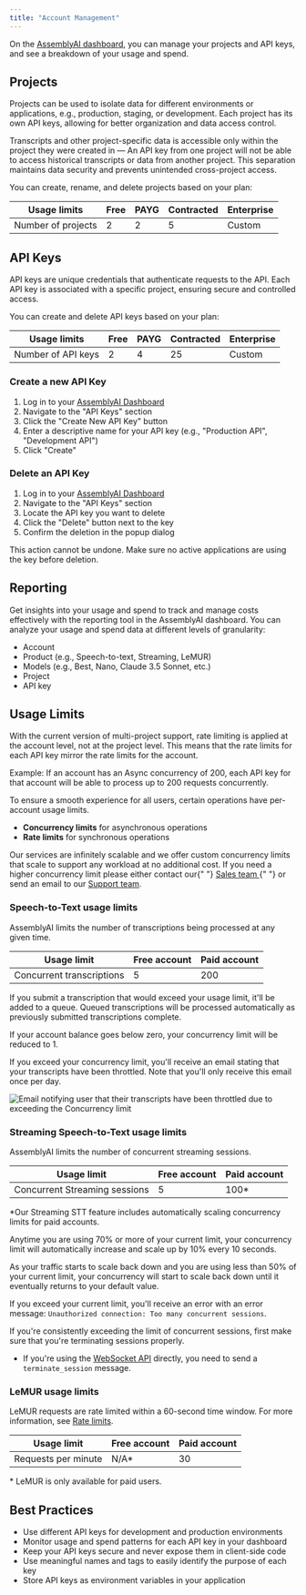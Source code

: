 ```yaml
---
title: "Account Management"
---
```


On the [AssemblyAI dashboard](https://www.assemblyai.com/app), you can manage your projects and API keys, and see a breakdown of your usage and spend.

## Projects

Projects can be used to isolate data for different environments or applications, e.g., production, staging, or development. Each project has its own API keys, allowing for better organization and data access control.

Transcripts and other project-specific data is accessible only within the project they were created in — An API key from one project will not be able to access historical transcripts or data from another project. This separation maintains data security and prevents unintended cross-project access.

You can create, rename, and delete projects based on your plan:

| Usage limits       | Free | PAYG | Contracted | Enterprise |
| ------------------ | ---- | ---- | ---------- | ---------- |
| Number of projects | 2    | 2    | 5          | Custom     |

## API Keys

API keys are unique credentials that authenticate requests to the API. Each API key is associated with a specific project, ensuring secure and controlled access.

You can create and delete API keys based on your plan:

| Usage limits       | Free | PAYG | Contracted | Enterprise |
| ------------------ | ---- | ---- | ---------- | ---------- |
| Number of API keys | 2    | 4    | 25         | Custom     |

### Create a new API Key

1. Log in to your [AssemblyAI Dashboard](https://www.assemblyai.com/dashboard)
2. Navigate to the "API Keys" section
3. Click the "Create New API Key" button
4. Enter a descriptive name for your API key (e.g., "Production API", "Development API")
5. Click "Create"

### Delete an API Key

1. Log in to your [AssemblyAI Dashboard](https://www.assemblyai.com/dashboard)
2. Navigate to the "API Keys" section
3. Locate the API key you want to delete
4. Click the "Delete" button next to the key
5. Confirm the deletion in the popup dialog

<Error>
  This action cannot be undone. Make sure no active applications are using the
  key before deletion.
</Error>

## Reporting

Get insights into your usage and spend to track and manage costs effectively with the reporting tool in the AssemblyAI dashboard. You can analyze your usage and spend data at different levels of granularity:

- Account
- Product (e.g., Speech-to-text, Streaming, LeMUR)
- Models (e.g., Best, Nano, Claude 3.5 Sonnet, etc.)
- Project
- API key

## Usage Limits

<Note>

With the current version of multi-project support, rate limiting is applied at the account level, not at the project level. This means that the rate limits for each API key mirror the rate limits for the account.

Example: If an account has an Async concurrency of 200, each API key for that account will be able to process up to 200 requests concurrently.

</Note>

To ensure a smooth experience for all users, certain operations have per-account usage limits.

- **Concurrency limits** for asynchronous operations
- **Rate limits** for synchronous operations

<Note title="Need a higher concurrency?">

Our services are infinitely scalable and we offer custom concurrency limits that scale to support any workload at no additional cost. If you need a higher concurrency limit please either contact our{" "} <a href="https://www.assemblyai.com/contact" target="_blank"> Sales team </a>{" "} or send an email to our [Support team](https://www.assemblyai.com/contact/support).

</Note>

### Speech-to-Text usage limits

AssemblyAI limits the number of transcriptions being processed at any given time.

| Usage limit               | Free account | Paid account |
| ------------------------- | ------------ | ------------ |
| Concurrent transcriptions | 5            | 200          |

If you submit a transcription that would exceed your usage limit, it'll be added to a queue. Queued transcriptions will be processed automatically as previously submitted transcriptions complete.

If your account balance goes below zero, your concurrency limit will be reduced to 1.

If you exceed your concurrency limit, you'll receive an email stating that your transcripts have been throttled. Note that you'll only receive this email once per day.

![Email notifying user that their transcripts have been throttled due to exceeding the Concurrency limit](../05-guides/limit.png)

### Streaming Speech-to-Text usage limits

AssemblyAI limits the number of concurrent streaming sessions.

| Usage limit                   | Free account | Paid account |
| ----------------------------- | ------------ | ------------ |
| Concurrent Streaming sessions | 5            | 100*          |

<Tip>
*Our Streaming STT feature includes automatically scaling concurrency limits for paid accounts.

Anytime you are using 70% or more of your current limit, your concurrency limit will automatically increase and scale up by 10% every 10 seconds.

As your traffic starts to scale back down and you are using less than 50% of your current limit, your concurrency will start to scale back down until it eventually returns to your default value.
</Tip>

If you exceed your current limit, you'll receive an error with an error message: `Unauthorized connection: Too many concurrent sessions`.

<Note title="Properly terminating sessions">

If you're consistently exceeding the limit of concurrent sessions, first make sure that you're terminating sessions properly.

- If you're using the [WebSocket API](https://www.assemblyai.com/docs/api-reference/streaming-api/streaming-api) directly, you need to send a `terminate_session` message.

</Note>

### LeMUR usage limits

LeMUR requests are rate limited within a 60-second time window. For more information, see [Rate limits](https://www.assemblyai.com/docs/api-reference/overview#rate-limits).

| Usage limit         | Free account | Paid account |
| ------------------- | ------------ | ------------ |
| Requests per minute | N/A*         | 30           |

\* LeMUR is only available for paid users.

## Best Practices

- Use different API keys for development and production environments
- Monitor usage and spend patterns for each API key in your dashboard
- Keep your API keys secure and never expose them in client-side code
- Use meaningful names and tags to easily identify the purpose of each key
- Store API keys as environment variables in your application
